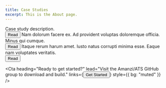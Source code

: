 ```yaml
---
title: Case Studies
excerpt: This is the About page.
---
```


<PageHeader 
  heading="Case Studies"
  lead="Lorem Ipsum"
/>

<Section
>
<Grid columns={[1, 3]} gap={[0, 4, 8]}>
    <Card 
      heading="Case Study 1"
      imageUrl="placeholder.jpg"
    >
Case study description.
<br/><Button>Read</Button>
    </Card>
    <Card 
      heading="Case Study 2"
      imageUrl="placeholder.jpg"
    >
Nam dolorum facere ex. Ad provident voluptas doloremque officia. Minus qui cumque.
<br/><Button>Read</Button>
    </Card>
    <Card 
      heading="Case Study 3"
      imageUrl="placeholder.jpg"
    >
Itaque rerum harum amet. Iusto natus corrupti minima esse. Eaque nam voluptates veritatis.
<br/><Button>Read</Button>
    </Card>
</Grid>
</Section>



<Cta 
  heading="Ready to get started?"
  lead="Visit the Amanzi/ATS GitHub group to download and build."
  links={<Button url="https://amanzi.github.io/amanzi">Get Started</Button>}
  style={{
    bg: "muted"
  }}
/>
